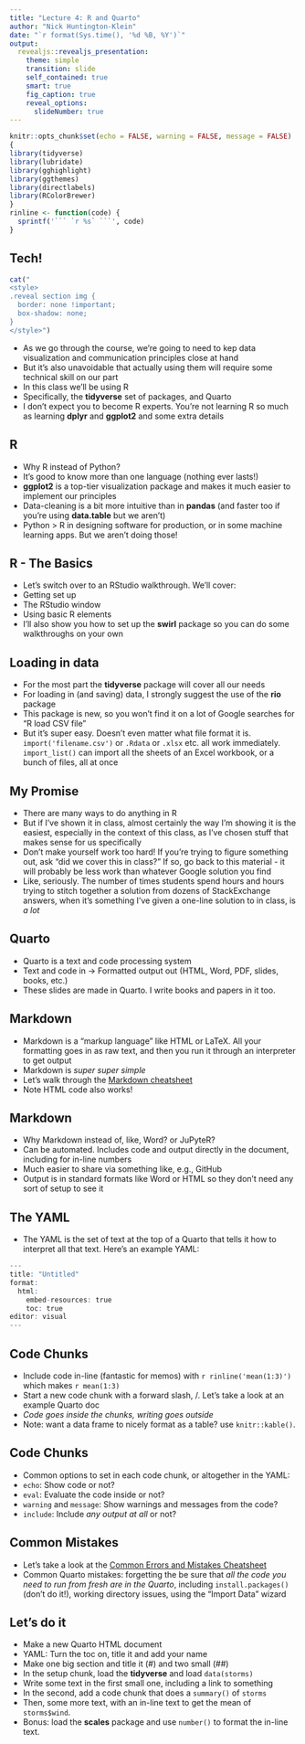 ```yaml
---
title: "Lecture 4: R and Quarto"
author: "Nick Huntington-Klein"
date: "`r format(Sys.time(), '%d %B, %Y')`"
output:   
  revealjs::revealjs_presentation:
    theme: simple
    transition: slide
    self_contained: true
    smart: true
    fig_caption: true
    reveal_options:
      slideNumber: true
---
```


```r
knitr::opts_chunk$set(echo = FALSE, warning = FALSE, message = FALSE)
{
library(tidyverse)
library(lubridate)
library(gghighlight)
library(ggthemes)
library(directlabels)
library(RColorBrewer)
}
rinline <- function(code) {
  sprintf('``` `r %s` ```', code)
}
```

## Tech!

```r
cat("
<style>
.reveal section img {
  border: none !important;
  box-shadow: none;
}
</style>")
```

- As we go through the course, we're going to need to kep data visualization and communication principles close at hand
- But it's also unavoidable that actually using them will require some technical skill on our part
- In this class we'll be using R
- Specifically, the **tidyverse** set of packages, and Quarto
- I don't expect you to become R experts. You're not learning R so much as learning **dplyr** and **ggplot2** and some extra details

## R

- Why R instead of Python?
- It's good to know more than one language (nothing ever lasts!)
- **ggplot2** is a top-tier visualization package and makes it much easier to implement our principles
- Data-cleaning is a bit more intuitive than in **pandas** (and faster too if you're using **data.table** but we aren't)
- Python > R in designing software for production, or in some machine learning apps. But we aren't doing those!

## R - The Basics

- Let's switch over to an RStudio walkthrough. We'll cover:
- Getting set up
- The RStudio window
- Using basic R elements
- I'll also show you how to set up the **swirl** package so you can do some walkthroughs on your own

## Loading in data

- For the most part the **tidyverse** package will cover all our needs
- For loading in (and saving) data, I strongly suggest the use of the **rio** package
- This package is new, so you won't find it on a lot of Google searches for "R load CSV file"
- But it's super easy. Doesn't even matter what file format it is. `import('filename.csv')` or `.Rdata` or `.xlsx` etc. all work immediately. `import_list()` can import all the sheets of an Excel workbook, or a bunch of files, all at once

## My Promise

- There are many ways to do anything in R
- But if I've shown it in class, almost certainly the way I'm showing it is the easiest, especially in the context of this class, as I've chosen stuff that makes sense for us specifically
- Don't make yourself work too hard! If you're trying to figure something out, ask "did we cover this in class?" If so, go back to this material - it will probably be less work than whatever Google solution you find
- Like, seriously. The number of times students spend hours and hours trying to stitch together a solution from dozens of StackExchange answers, when it's something I've given a one-line solution to in class, is *a lot*

## Quarto

- Quarto is a text and code processing system
- Text and code in -> Formatted output out (HTML, Word, PDF, slides, books, etc.)
- These slides are made in Quarto. I write books and papers in it too.

## Markdown

- Markdown is a "markup language" like HTML or LaTeX. All your formatting goes in as raw text, and then you run it through an interpreter to get output
- Markdown is *super super simple*
- Let's walk through the [Markdown cheatsheet](https://github.com/adam-p/markdown-here/wiki/Markdown-Cheatsheet)
- Note HTML code also works!

## Markdown

- Why Markdown instead of, like, Word? or JuPyteR?
- Can be automated. Includes code and output directly in the document, including for in-line numbers
- Much easier to share via something like, e.g., GitHub
- Output is in standard formats like Word or HTML so they don't need any sort of setup to see it

## The YAML

- The YAML is the set of text at the top of a Quarto that tells it how to interpret all that text. Here's an example YAML:

```r
---
title: "Untitled"
format: 
  html:
    embed-resources: true
    toc: true
editor: visual
---
```


## Code Chunks

- Include code in-line (fantastic for memos) with `r rinline('mean(1:3)')` which makes `r mean(1:3)`
- Start a new code chunk with a forward slash, /. Let's take a look at an example Quarto doc
- *Code goes inside the chunks, writing goes outside*
- Note: want a data frame to nicely format as a table? use `knitr::kable()`.

## Code Chunks

- Common options to set in each code chunk, or altogether in the YAML:
- `echo`: Show code or not?
- `eval`: Evaluate the code inside or not?
- `warning` and `message`: Show warnings and messages from the code?
- `include`: Include *any output at all* or not?

## Common Mistakes

- Let's take a look at the [Common Errors and Mistakes Cheatsheet](https://nickch-k.github.io/DataCommSlides/Lecture_04_Common_R_Problems.html)
- Common Quarto mistakes: forgetting the be sure that *all the code you need to run from fresh are in the Quarto*, including `install.packages()` (don't do it!), working directory issues, using the "Import Data" wizard

## Let's do it

- Make a new Quarto HTML document
- YAML: Turn the toc on, title it and add your name
- Make one big section and title it (#) and two small (##)
- In the setup chunk, load the **tidyverse** and load `data(storms)`
- Write some text in the first small one, including a link to something
- In the second, add a code chunk that does a `summary()` of `storms`
- Then, some more text, with an in-line text to get the mean of `storms$wind`.
- Bonus: load the **scales** package and use `number()` to format the in-line text.